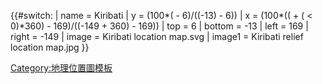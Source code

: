 {{#switch:{{{1}}}
| name   = Kiribati
| y = (100*({{{2}}} - 6)/((-13) - 6))
| x = (100*(({{{3}}} + ({{{3}}} < 0)*360) - 169)/((-149 + 360) - 169))
| top    = 6
| bottom = -13
| left   = 169
| right  = -149
| image  = Kiribati location map.svg
| image1 = Kiribati relief location map.jpg
}}<noinclude>
{{Location map/Info}}
{{Documentation}}
{{DEFAULTSORT:Kiribati}}
[[Category:地理位置圖模板]]
</noinclude>
